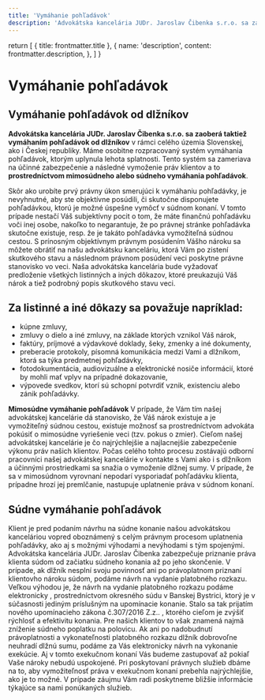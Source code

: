```yaml
---
title: 'Vymáhanie pohľadávok'
description: 'Advokátska kancelária JUDr. Jaroslav Čibenka s.r.o. sa zaoberá vymáhaním pohľadávok od dlžníkov na území Slovenskej a Českej republiky. Poskytujeme účinné zabezpečenie a následné vymoženie práv klientov prostredníctvom mimosúdneho alebo súdneho vymáhania pohľadávok.'
---
```


  return [
    { title: frontmatter.title },
    {
      name: 'description',
      content: frontmatter.description,
    },
  ]
}

# Vymáhanie pohľadávok

## Vymáhanie pohľadávok od dlžníkov

**Advokátska kancelária JUDr. Jaroslav Čibenka s.r.o. sa zaoberá taktiež vymáhaním pohľadávok od dlžníkov** v rámci celého územia Slovenskej, ako i Českej republiky. Máme osobitne rozpracovaný systém vymáhania pohľadávok, ktorým uplynula lehota splatnosti. Tento systém sa zameriava na účinné zabezpečenie a následné vymoženie práv klientov a to **prostredníctvom mimosúdneho alebo súdneho vymáhania pohľadávok**.

Skôr ako urobíte prvý právny úkon smerujúci k vymáhaniu pohľadávky, je nevyhnutné, aby ste objektívne posúdili, či skutočne disponujete pohľadávkou, ktorú je možné úspešne vymôcť v súdnom konaní. V tomto prípade nestačí Váš subjektívny pocit o tom, že máte finančnú pohľadávku voči inej osobe, nakoľko to negarantuje, že po právnej stránke pohľadávka skutočne existuje, resp. že je takáto pohľadávka vymožiteľná súdnou cestou. S prínosným objektívnym právnym posúdením Vášho nároku sa môžete obrátiť na našu advokátsku kanceláriu, ktorá Vám po zistení skutkového stavu a následnom právnom posúdení veci poskytne právne stanovisko vo veci. Naša advokátska kancelária bude vyžadovať predloženie všetkých listinných a iných dôkazov, ktoré preukazujú Váš nárok a tiež podrobný popis skutkového stavu veci.

## Za listinné a iné dôkazy sa považuje napríklad:

- kúpne zmluvy,
- zmluvy o dielo a iné zmluvy, na základe ktorých vznikol Váš nárok,
- faktúry, príjmové a výdavkové doklady, šeky, zmenky a iné dokumenty,
- preberacie protokoly, písomná komunikácia medzi Vami a dlžníkom, ktorá sa týka predmetnej pohľadávky,
- fotodokumentácia, audiovizuálne a elektronické nosiče informácií, ktoré by mohli mať vplyv na prípadné dokazovanie,
- výpovede svedkov, ktorí sú schopní potvrdiť vznik, existenciu alebo zánik pohľadávky.

**Mimosúdne vymáhanie pohľadávok** V prípade, že Vám tím našej advokátskej kancelárie dá stanovisko, že Váš nárok existuje a je vymožiteľný súdnou cestou, existuje možnosť sa prostredníctvom advokáta pokúsiť o mimosúdne vyriešenie veci (tzv. pokus o zmier). Cieľom našej advokátskej kancelárie je čo najrýchlejšie a najlacnejšie zabezpečenie výkonu práv našich klientov. Počas celého tohto procesu zostávajú odborní pracovníci našej advokátskej kancelárie v kontakte s Vami ako i s dlžníkom a účinnými prostriedkami sa snažia o vymoženie dlžnej sumy. V prípade, že sa v mimosúdnom vyrovnaní nepodarí vysporiadať pohľadávku klienta, prípadne hrozí jej premlčanie, nastupuje uplatnenie práva v súdnom konaní.

## Súdne vymáhanie pohľadávok

Klient je pred podaním návrhu na súdne konanie našou advokátskou kanceláriou vopred oboznámený s celým právnym procesom uplatnenia pohľadávky, ako aj s možnými výhodami a nevýhodami s tým spojenými. Advokátska kancelária JUDr. Jaroslav Čibenka zabezpečuje priznanie práva klienta súdom od začiatku súdneho konania až po jeho skončenie. V prípade, ak dlžník nesplní svoju povinnosť ani po právoplatnom priznaní klientovho nároku súdom, podáme návrh na vydanie platobného rozkazu. Veľkou výhodou je, že návrh na vydanie platobného rozkazu podáme elektronicky , prostredníctvom okresného súdu v Banskej Bystrici, ktorý je v súčasnosti jediným príslušným na upomínacie konanie. Stalo sa tak prijatím nového upomínacieho zákona č.307/2016 Z.z.. , ktorého cieľom je zvýšiť rýchlosť a efektivitu konania. Pre našich klientov to však znamená najmä zníženie súdneho poplatku na polovicu. Ak ani po nadobudnutí právoplatnosti a vykonateľnosti platobného rozkazu dlžník dobrovoľne neuhradí dlžnú sumu, podáme za Vás elektronicky návrh na vykonanie exekúcie. Aj v tomto exekučnom konaní Vás budeme zastupovať až pokiaľ Vaše nároky nebudú uspokojené. Pri poskytovaní právnych služieb dbáme na to, aby vymožiteľnosť práva v exekučnom konaní prebehla najrýchlejšie, ako je to možné. V prípade záujmu Vám radi poskytneme bližšie informácie týkajúce sa nami ponúkaných služieb.
